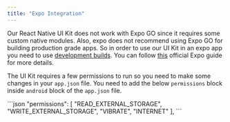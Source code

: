 ```yaml
---
title: "Expo Integration"
---
```


Our React Native UI Kit does not work with Expo GO since it requires some custom native modules. Also, expo does not recommend using Expo GO for building production grade apps. So in order to use our UI Kit in an expo app you need to use [development builds](https://docs.expo.dev/develop/development-builds/introduction/). You can follow [this](https://docs.expo.dev/guides/local-app-development/) official Expo guide for more details.

The UI Kit requires a few permissions to run so you need to make some changes in your `app.json` file. You need to add the below `permissions` block inside `android` block of the `app.json` file.

<Tabs>
<Tab title="app.json">
```json
"permissions": [
  "READ_EXTERNAL_STORAGE",
  "WRITE_EXTERNAL_STORAGE",
  "VIBRATE",
  "INTERNET"
],
```

</Tab>

</Tabs>
